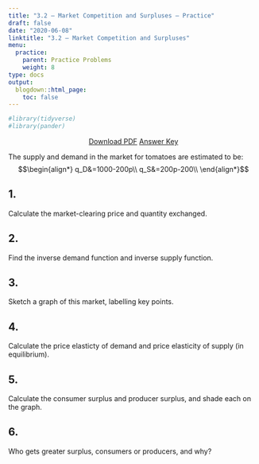 ```yaml
---
title: "3.2 — Market Competition and Surpluses — Practice"
draft: false
date: "2020-06-08"
linktitle: "3.2 — Market Competition and Surpluses"
menu:
  practice:
    parent: Practice Problems
    weight: 8
type: docs
output:
  blogdown::html_page:
    toc: false
---
```

```r
#library(tidyverse)
#library(pander)
```

<p style="text-align:center"><a target="_blank" href="/practice/3.2-practice-pdf.pdf"><span class="btn btn-primary btn-lg"><i class="fas fa-file-pdf"></i> Download PDF</a></span> <a target="_blank" href="/practice/3.2-practice-answers.html"><span class="btn btn-primary btn-lg"><i class="far fa-life-ring"></i> Answer Key</a></span></p>

The supply and demand in the market for tomatoes are estimated to be:
$$\begin{align*}
q_D&=1000-200p\\
q_S&=200p-200\\ \end{align*}$$

## 1. 
Calculate the market-clearing price and quantity exchanged.

## 2.
Find the inverse demand function and inverse supply function.

## 3.
Sketch a graph of this market, labelling key points.

## 4.
Calculate the price elasticty of demand and price elasticity of supply (in equilibrium).

## 5.
Calculate the consumer surplus and producer surplus, and shade each on the graph.

## 6.
Who gets greater surplus, consumers or producers, and why?